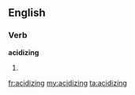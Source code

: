 ==English==

===Verb===
'''acidizing'''

# {{present participle of|[[acidize]]}}

[[fr:acidizing]]
[[my:acidizing]]
[[ta:acidizing]]